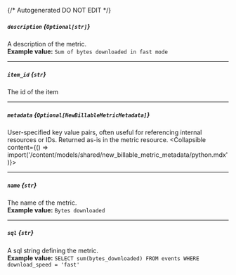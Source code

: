 {/* Autogenerated DO NOT EDIT  */}

##### `description` *{`Optional[str]`}*
A description of the metric.
<br/>
**Example value:** `Sum of bytes downloaded in fast mode`

---
##### `item_id` *{`str`}*
The id of the item

---
##### `metadata` *{`Optional[NewBillableMetricMetadata]`}*
User-specified key value pairs, often useful for referencing internal resources or IDs. Returned as-is in the metric resource.
<Collapsible content={() => import('/content/models/shared/new_billable_metric_metadata/python.mdx')}>
</Collapsible>

---
##### `name` *{`str`}*
The name of the metric.
<br/>
**Example value:** `Bytes downloaded`

---
##### `sql` *{`str`}*
A sql string defining the metric.
<br/>
**Example value:** `SELECT sum(bytes_downloaded) FROM events WHERE download_speed = 'fast'`

